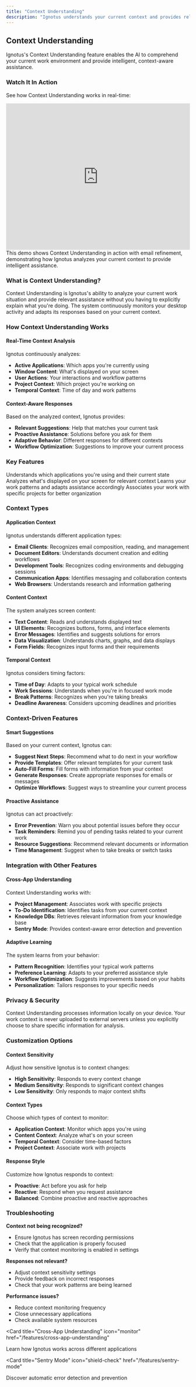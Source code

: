 ```yaml
---
title: "Context Understanding"
description: "Ignotus understands your current context and provides relevant assistance based on what you're working on"
---
```


## Context Understanding

Ignotus's Context Understanding feature enables the AI to comprehend your current work environment and provide intelligent, context-aware assistance.

### Watch It In Action

See how Context Understanding works in real-time:

<div style={{marginBottom: '24px'}}>
  <iframe 
    src="https://player.vimeo.com/video/1106799343?autoplay=1&amp;muted=1&amp;loop=1&amp;title=0&amp;byline=0&amp;portrait=0&amp;badge=0&amp;autopause=0&amp;player_id=0&amp;app_id=58479" 
    width="100%" 
    height="400" 
    frameborder="0" 
    allow="autoplay; fullscreen; picture-in-picture; clipboard-write; encrypted-media; web-share" 
    referrerpolicy="strict-origin-when-cross-origin" 
    title="email-refine"
    style={{borderRadius: '8px'}}
  ></iframe>
</div>

<Note>
This demo shows Context Understanding in action with email refinement, demonstrating how Ignotus analyzes your current context to provide intelligent assistance.
</Note>

### What is Context Understanding?

Context Understanding is Ignotus's ability to analyze your current work situation and provide relevant assistance without you having to explicitly explain what you're doing. The system continuously monitors your desktop activity and adapts its responses based on your current context.

### How Context Understanding Works

#### Real-Time Context Analysis
Ignotus continuously analyzes:
- **Active Applications**: Which apps you're currently using
- **Window Content**: What's displayed on your screen
- **User Actions**: Your interactions and workflow patterns
- **Project Context**: Which project you're working on
- **Temporal Context**: Time of day and work patterns

#### Context-Aware Responses
Based on the analyzed context, Ignotus provides:
- **Relevant Suggestions**: Help that matches your current task
- **Proactive Assistance**: Solutions before you ask for them
- **Adaptive Behavior**: Different responses for different contexts
- **Workflow Optimization**: Suggestions to improve your current process

### Key Features

<Columns cols={2}>
  <Card
    title="Application Awareness"
    icon="monitor"
  >
    Understands which applications you're using and their current state
  </Card>
  <Card
    title="Content Analysis"
    icon="file-text"
  >
    Analyzes what's displayed on your screen for relevant context
  </Card>
  <Card
    title="Workflow Patterns"
    icon="workflow"
  >
    Learns your work patterns and adapts assistance accordingly
  </Card>
  <Card
    title="Project Context"
    icon="folder-tree"
  >
    Associates your work with specific projects for better organization
  </Card>
</Columns>


### Context Types

#### Application Context
Ignotus understands different application types:
- **Email Clients**: Recognizes email composition, reading, and management
- **Document Editors**: Understands document creation and editing workflows
- **Development Tools**: Recognizes coding environments and debugging sessions
- **Communication Apps**: Identifies messaging and collaboration contexts
- **Web Browsers**: Understands research and information gathering

#### Content Context
The system analyzes screen content:
- **Text Content**: Reads and understands displayed text
- **UI Elements**: Recognizes buttons, forms, and interface elements
- **Error Messages**: Identifies and suggests solutions for errors
- **Data Visualization**: Understands charts, graphs, and data displays
- **Form Fields**: Recognizes input forms and their requirements

#### Temporal Context
Ignotus considers timing factors:
- **Time of Day**: Adapts to your typical work schedule
- **Work Sessions**: Understands when you're in focused work mode
- **Break Patterns**: Recognizes when you're taking breaks
- **Deadline Awareness**: Considers upcoming deadlines and priorities

### Context-Driven Features

#### Smart Suggestions
Based on your current context, Ignotus can:
- **Suggest Next Steps**: Recommend what to do next in your workflow
- **Provide Templates**: Offer relevant templates for your current task
- **Auto-Fill Forms**: Fill forms with information from your context
- **Generate Responses**: Create appropriate responses for emails or messages
- **Optimize Workflows**: Suggest ways to streamline your current process

#### Proactive Assistance
Ignotus can act proactively:
- **Error Prevention**: Warn you about potential issues before they occur
- **Task Reminders**: Remind you of pending tasks related to your current work
- **Resource Suggestions**: Recommend relevant documents or information
- **Time Management**: Suggest when to take breaks or switch tasks

### Integration with Other Features

#### Cross-App Understanding
Context Understanding works with:
- **Project Management**: Associates work with specific projects
- **To-Do Identification**: Identifies tasks from your current context
- **Knowledge DBs**: Retrieves relevant information from your knowledge base
- **Sentry Mode**: Provides context-aware error detection and prevention

#### Adaptive Learning
The system learns from your behavior:
- **Pattern Recognition**: Identifies your typical work patterns
- **Preference Learning**: Adapts to your preferred assistance style
- **Workflow Optimization**: Suggests improvements based on your habits
- **Personalization**: Tailors responses to your specific needs

### Privacy & Security

<Note>
Context Understanding processes information locally on your device. Your work context is never uploaded to external servers unless you explicitly choose to share specific information for analysis.
</Note>

### Customization Options

#### Context Sensitivity
Adjust how sensitive Ignotus is to context changes:
- **High Sensitivity**: Responds to every context change
- **Medium Sensitivity**: Responds to significant context changes
- **Low Sensitivity**: Only responds to major context shifts

#### Context Types
Choose which types of context to monitor:
- **Application Context**: Monitor which apps you're using
- **Content Context**: Analyze what's on your screen
- **Temporal Context**: Consider time-based factors
- **Project Context**: Associate work with projects

#### Response Style
Customize how Ignotus responds to context:
- **Proactive**: Act before you ask for help
- **Reactive**: Respond when you request assistance
- **Balanced**: Combine proactive and reactive approaches

### Troubleshooting

**Context not being recognized?**
- Ensure Ignotus has screen recording permissions
- Check that the application is properly focused
- Verify that context monitoring is enabled in settings

**Responses not relevant?**
- Adjust context sensitivity settings
- Provide feedback on incorrect responses
- Check that your work patterns are being learned

**Performance issues?**
- Reduce context monitoring frequency
- Close unnecessary applications
- Check available system resources

<Card
  title="Cross-App Understanding"
  icon="monitor"
  href="/features/cross-app-understanding"
>
  Learn how Ignotus works across different applications
</Card>

<Card
  title="Sentry Mode"
  icon="shield-check"
  href="/features/sentry-mode"
>
  Discover automatic error detection and prevention
</Card> 